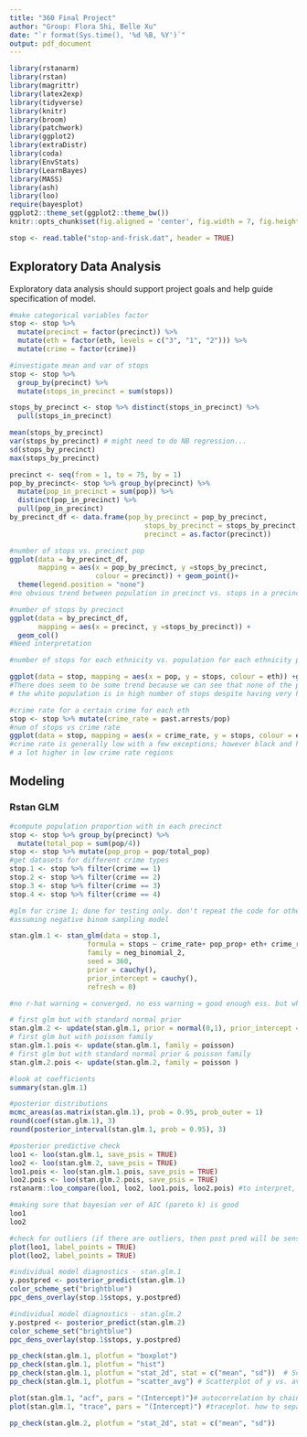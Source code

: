 ```yaml
---
title: "360 Final Project"
author: "Group: Flora Shi, Belle Xu"
date: "`r format(Sys.time(), '%d %B, %Y')`"
output: pdf_document
---
```


```r
library(rstanarm)
library(rstan)
library(magrittr)
library(latex2exp)
library(tidyverse)
library(knitr)
library(broom)
library(patchwork)
library(ggplot2)
library(extraDistr)
library(coda)
library(EnvStats)
library(LearnBayes)
library(MASS)
library(ash)
library(loo)
require(bayesplot)
ggplot2::theme_set(ggplot2::theme_bw())
knitr::opts_chunk$set(fig.aligned = 'center', fig.width = 7, fig.height = 4)
```

```r
stop <- read.table("stop-and-frisk.dat", header = TRUE)
```


## Exploratory Data Analysis 

Exploratory data analysis should support project goals and help guide specification of model.
```r
#make categorical variables factor
stop <- stop %>%
  mutate(precinct = factor(precinct)) %>%
  mutate(eth = factor(eth, levels = c("3", "1", "2"))) %>%
  mutate(crime = factor(crime))
```


```r
#investigate mean and var of stops 
stop <- stop %>%
  group_by(precinct) %>%
  mutate(stops_in_precinct = sum(stops))

stops_by_precinct <- stop %>% distinct(stops_in_precinct) %>%
  pull(stops_in_precinct)

mean(stops_by_precinct)
var(stops_by_precinct) # might need to do NB regression...
sd(stops_by_precinct)
max(stops_by_precinct)
```

```r
precinct <- seq(from = 1, to = 75, by = 1)
pop_by_precinct<- stop %>% group_by(precinct) %>%
  mutate(pop_in_precinct = sum(pop)) %>% 
  distinct(pop_in_precinct) %>%
  pull(pop_in_precinct)
by_precinct_df <- data.frame(pop_by_precinct = pop_by_precinct, 
                                 stops_by_precinct = stops_by_precinct, 
                                 precinct = as.factor(precinct))

#number of stops vs. precinct pop
ggplot(data = by_precinct_df,
       mapping = aes(x = pop_by_precinct, y =stops_by_precinct, 
                     colour = precinct)) + geom_point()+
  theme(legend.position = "none") 
#no obvious trend between population in precinct vs. stops in a precinct
```

```r
#number of stops by precinct
ggplot(data = by_precinct_df,
       mapping = aes(x = precinct, y =stops_by_precinct)) +
  geom_col()
#Need interpretation
```

```r
#number of stops for each ethnicity vs. population for each ethnicity per precinct

ggplot(data = stop, mapping = aes(x = pop, y = stops, colour = eth)) +geom_point()
#There does seem to be some trend because we can see that none of the points for
# the white population is in high number of stops despite having very high population
```

```r
#crime rate for a certain crime for each eth
stop <- stop %>% mutate(crime_rate = past.arrests/pop)
#num of stops vs crime rate
ggplot(data = stop, mapping = aes(x = crime_rate, y = stops, colour = eth)) +geom_point()
#crime rate is generally low with a few exceptions; however black and hispanic stop count are still
# a lot higher in low crime rate regions
```
## Modeling 

### Rstan GLM

```r
#compute population proportion with in each precinct
stop <- stop %>% group_by(precinct) %>%
  mutate(total_pop = sum(pop/4))
stop <- stop %>% mutate(pop_prop = pop/total_pop)
#get datasets for different crime types 
stop.1 <- stop %>% filter(crime == 1)
stop.2 <- stop %>% filter(crime == 2)
stop.3 <- stop %>% filter(crime == 3) 
stop.4 <- stop %>% filter(crime == 4)
```

```r
#glm for crime 1; done for testing only. don't repeat the code for other crimes yet. 
#assuming negative binom sampling model

stan.glm.1 <- stan_glm(data = stop.1,
                   formula = stops ~ crime_rate+ pop_prop+ eth+ crime_rate * eth+ pop_prop*eth + crime_rate * pop_prop,
                   family = neg_binomial_2,
                   seed = 360, 
                   prior = cauchy(), 
                   prior_intercept = cauchy(),
                   refresh = 0)

#no r-hat warning = converged. no ess warning = good enough ess. but what to do with divergent transition?
```
```r
# first glm but with standard normal prior 
stan.glm.2 <- update(stan.glm.1, prior = normal(0,1), prior_intercept = normal(0,1))
# first glm but with poisson family 
stan.glm.1.pois <- update(stan.glm.1, family = poisson)
# first glm but with standard normal prior & poisson family 
stan.glm.2.pois <- update(stan.glm.2, family = poisson )
```

```r
#look at coefficients
summary(stan.glm.1)
```
```r
#posterior distributions
mcmc_areas(as.matrix(stan.glm.1), prob = 0.95, prob_outer = 1)
round(coef(stan.glm.1), 3)
round(posterior_interval(stan.glm.1, prob = 0.95), 3)
```

```r
#posterior predictive check 
loo1 <- loo(stan.glm.1, save_psis = TRUE)
loo2 <- loo(stan.glm.2, save_psis = TRUE)
loo1.pois <- loo(stan.glm.1.pois, save_psis = TRUE)
loo2.pois <- loo(stan.glm.2.pois, save_psis = TRUE)
rstanarm::loo_compare(loo1, loo2, loo1.pois, loo2.pois) #to interpret, need to wait for lab12 answers... or just ask TA
```
```r
#making sure that bayesian ver of AIC (pareto k) is good
loo1
loo2
```

```r
#check for outliers (if there are outliers, then post pred will be sensative to 1 observation)
plot(loo1, label_points = TRUE)
plot(loo2, label_points = TRUE)
```

```r
#individual model diagnostics - stan.glm.1
y.postpred <- posterior_predict(stan.glm.1)
color_scheme_set("brightblue")
ppc_dens_overlay(stop.1$stops, y.postpred)
```

```r
#individual model diagnostics - stan.glm.2
y.postpred <- posterior_predict(stan.glm.2)
color_scheme_set("brightblue")
ppc_dens_overlay(stop.1$stops, y.postpred)
```

```r
pp_check(stan.glm.1, plotfun = "boxplot")
pp_check(stan.glm.1, plotfun = "hist")
pp_check(stan.glm.1, plotfun = "stat_2d", stat = c("mean", "sd"))  # Scatterplot of two test statistics
pp_check(stan.glm.1, plotfun = "scatter_avg") # Scatterplot of y vs. average yrep
```
```r
plot(stan.glm.1, "acf", pars = "(Intercept)")# autocorrelation by chain
plot(stan.glm.1, "trace", pars = "(Intercept)") #traceplot. how to separate by chain?
```

```r
pp_check(stan.glm.2, plotfun = "stat_2d", stat = c("mean", "sd"))
```
